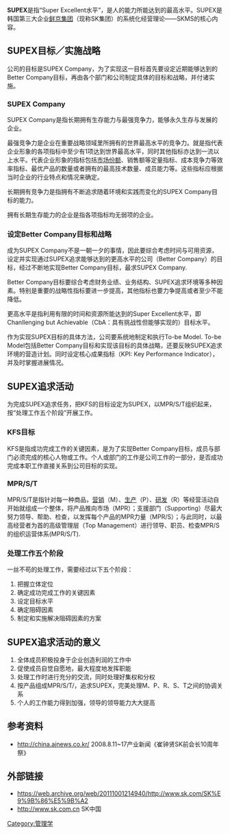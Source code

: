 {{NoteTA
|1=zh:水準; zh-tw:水準; zh-cn:水平; zh-hk:水平
}}
'''SUPEX'''是指“Super Excellent水平”，是人的能力所能达到的最高水平。SUPEX是韩国第三大企业[[鲜京集团|鲜京集团]]（现称SK集团）的系统化经营理论——SKMS的核心内容。

== SUPEX目标／实施战略 ==
公司的目标是SUPEX Company，为了实现这一目标首先要设定近期能够达到的Better Company目标，再由各个部门和公司制定具体的目标和战略，并付诸实施。

=== SUPEX Company ===
SUPEX Company是指长期拥有生存能力与最强竞争力，能够永久生存与发展的企业。

最强竞争力是企业在重要战略领域里所拥有的世界最高水平的竞争力。就是指代表企业形象的各项指标中至少有1项达到世界最高水平，同时其他指标亦达到一流以上水平。代表企业形象的指标包括[[市场份额|市场份额]]、销售额等定量指标、成本竞争力等效率指标、最优产品的数量或者拥有的最高技术数量、成员能力等。这些指标应根据当时企业的行业特点和情况来确定。

长期拥有竞争力是指拥有不断追求随着环境和实践而变化的SUPEX Company目标的能力。

拥有长期生存能力的企业是指各项指标均无弱项的企业。

=== 设定Better Company目标和战略 ===
成为SUPEX Company不是一朝一夕的事情，因此要综合考虑时间与可用资源，设定并实现通过SUPEX追求能够达到的更高水平的公司（Better Company）的目标，经过不断地实现Better Company目标，最求SUPEX Company.

Better Company目标要综合考虑财务业绩、业务结构、SUPEX追求环境等多种因素。特别是重要的战略性指标要进一步提高，其他指标也要力争提高或者至少不能降低。

更高水平是指利用有限的时间和资源所能达到的Super Excellent水平，即Chanllenging but Achievable（CbA：具有挑战性但能够实现的）目标水平。

作为实现SUPEX目标的具体方法，公司要系统地制定和执行To-be Model. To-be Model包括Better Company目标和实现该目标的具体战略，还要反映SUPEX追求环境的营造计划。同时设定核心成果指标（KPI: Key Performance Indicator），并及时掌握进展情况。

== SUPEX追求活动 ==
为完成SUPEX追求任务，把KFS的目标设定为SUPEX，以MPR/S/T组织起来，按“处理工作五个阶段”开展工作。

=== KFS目标 ===
KFS是指成功完成工作的关键因素，是为了实现Better Company目标，成员与部门必须完成的核心人物或工作。个人或部门的工作是公司工作的一部分，是否成功完成本职工作直接关系到公司目标的实现。

=== MPR/S/T ===
MPR/S/T是指针对每一种商品，[[营销|营销]]（M）、[[生产|生产]]（P）、[[研发|研发]]（R）等经营活动自开始就组成一个整体，将产品推向市场（MPR）；支援部门（Supporting）尽最大努力领导、帮助、检查，以发挥每个产品的MPR力量（MPR/S）；与此同时，以最高经营者为首的高级管理层（Top Management）进行领导、职员、检查MPR/S的组织运营体系(MPR/S/T).

=== 处理工作五个阶段 ===
一丝不苟的处理工作，需要经过以下五个阶段：
# 把握立体定位
# 确定成功完成工作的关键因素
# 设定目标水平
# 确定阻碍因素
# 制定和实施解决阻碍因素的方案

== SUPEX追求活动的意义 ==
# 全体成员积极投身于企业创造利润的工作中
# 促使成员自觉自愿地，最大程度地发挥职能
# 处理工作时进行充分的交流，同时处理好集权和分权
# 按产品组成MPR/S/T/，追求SUPEX，完美处理M、P、R、S、T之间的协调关系
# 个人的工作能力得到加强，领导的领导能力大大提高

== 参考资料 ==
*http://china.ajnews.co.kr/{{Wayback|url=http://china.ajnews.co.kr/ |date=20081211113254 }} 2008.8.11~17产业新闻《崔钟贤SK前会长10周年祭》

== 外部链接 ==
*https://web.archive.org/web/20111001214940/http://www.sk.com/SK%E9%9B%86%E5%9B%A2
*http://www.sk.com.cn{{Wayback|url=http://www.sk.com/ |date=20111001214940 }} SK中国

[[Category:管理学|Category:管理学]]